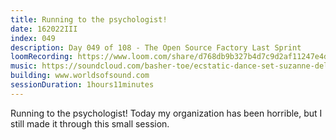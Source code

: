 ```yaml
---
title: Running to the psychologist!
date: 162022III
index: 049
description: Day 049 of 108 - The Open Source Factory Last Sprint
loomRecording: https://www.loom.com/share/d768db9b327b4d7c9d2af11247e4d622
music: https://soundcloud.com/basher-toe/ecstatic-dance-set-suzanne-dellal-tel-aviv
building: www.worldsofsound.com
sessionDuration: 1hours11minutes
---
```


Running to the psychologist! Today my organization has been horrible, but I still made it through this small session.
